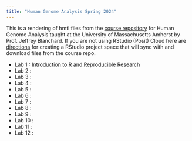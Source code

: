 ```yaml
---
title: "Human Genome Analysis Spring 2024"
---
```


This is a rendering of hmtl files from the [course repository](https://github.com/jeffreyblanchard/HumGen2024R) for Human Genome Analysis taught at the University of Massachusetts Amherst by Prof. Jeffrey Blanchard.  If you are not using RStudio (Posit) Cloud here are [directions](HumGen_github.html) for creating a RStudio project space that will sync with and download files from the course repo.

* Lab 1 : [Introduction to R and Reproducible Research](HumGen_Lab1_intro.html)
* Lab 2 : 
* Lab 3 : 
* Lab 4 : 
* Lab 5 : 
* Lab 6 : 
* Lab 7 : 
* Lab 8 : 
* Lab 9 : 
* Lab 10 : 
* Lab 11 : 
* Lab 12 :